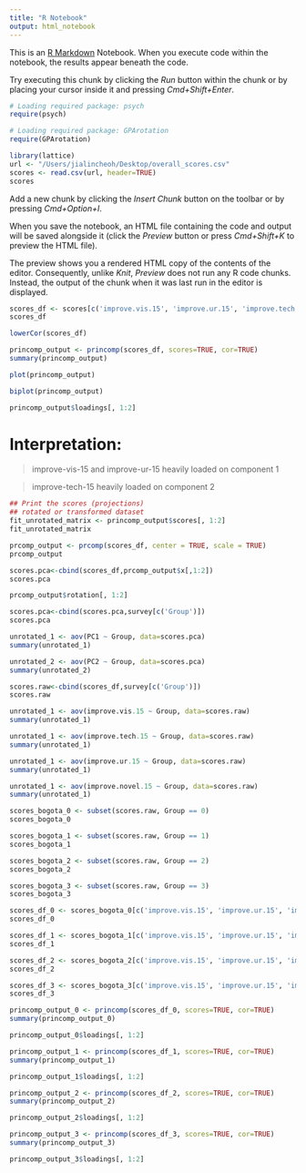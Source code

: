 ```yaml
---
title: "R Notebook"
output: html_notebook
---
```


This is an [R Markdown](http://rmarkdown.rstudio.com) Notebook. When you execute code within the notebook, the results appear beneath the code. 

Try executing this chunk by clicking the *Run* button within the chunk or by placing your cursor inside it and pressing *Cmd+Shift+Enter*. 

```r
# Loading required package: psych
require(psych)

# Loading required package: GPArotation
require(GPArotation)

library(lattice)
url <- "/Users/jialincheoh/Desktop/overall_scores.csv"
scores <- read.csv(url, header=TRUE)
scores

```

Add a new chunk by clicking the *Insert Chunk* button on the toolbar or by pressing *Cmd+Option+I*.

When you save the notebook, an HTML file containing the code and output will be saved alongside it (click the *Preview* button or press *Cmd+Shift+K* to preview the HTML file). 

The preview shows you a rendered HTML copy of the contents of the editor. Consequently, unlike *Knit*, *Preview* does not run any R code chunks. Instead, the output of the chunk when it was last run in the editor is displayed.

```r
scores_df <- scores[c('improve.vis.15', 'improve.ur.15', 'improve.tech.15', 'improve.novel.15')]
scores_df
```
```r
lowerCor(scores_df)
```


```r
princomp_output <- princomp(scores_df, scores=TRUE, cor=TRUE)
summary(princomp_output)
```

```r
plot(princomp_output)
```

```r
biplot(princomp_output)
```

```r
princomp_output$loadings[, 1:2]
```

# Interpretation: 

> improve-vis-15 and improve-ur-15 heavily loaded on component 1 

> improve-tech-15 heavily loaded on component 2

```r
## Print the scores (projections)
## rotated or transformed dataset
fit_unrotated_matrix <- princomp_output$scores[, 1:2]
fit_unrotated_matrix
```

```r
prcomp_output <- prcomp(scores_df, center = TRUE, scale = TRUE)
prcomp_output
```

```r
scores.pca<-cbind(scores_df,prcomp_output$x[,1:2])
scores.pca
```
```r
prcomp_output$rotation[, 1:2]
```

```r
scores.pca<-cbind(scores.pca,survey[c('Group')])
scores.pca
```
```r
unrotated_1 <- aov(PC1 ~ Group, data=scores.pca)
summary(unrotated_1)
```


```r
unrotated_2 <- aov(PC2 ~ Group, data=scores.pca)
summary(unrotated_2)
```

```r
scores.raw<-cbind(scores_df,survey[c('Group')])
scores.raw
```
```r
unrotated_1 <- aov(improve.vis.15 ~ Group, data=scores.raw)
summary(unrotated_1)
```

```r
unrotated_1 <- aov(improve.tech.15 ~ Group, data=scores.raw)
summary(unrotated_1)
```

```r
unrotated_1 <- aov(improve.ur.15 ~ Group, data=scores.raw)
summary(unrotated_1)
```

```r
unrotated_1 <- aov(improve.novel.15 ~ Group, data=scores.raw)
summary(unrotated_1)
```

```r
scores_bogota_0 <- subset(scores.raw, Group == 0)
scores_bogota_0
```
```r
scores_bogota_1 <- subset(scores.raw, Group == 1)
scores_bogota_1
```

```r
scores_bogota_2 <- subset(scores.raw, Group == 2)
scores_bogota_2
```

```r
scores_bogota_3 <- subset(scores.raw, Group == 3)
scores_bogota_3
```
```r
scores_df_0 <- scores_bogota_0[c('improve.vis.15', 'improve.ur.15', 'improve.tech.15', 'improve.novel.15')]
scores_df_0
```
```r
scores_df_1 <- scores_bogota_1[c('improve.vis.15', 'improve.ur.15', 'improve.tech.15', 'improve.novel.15')]
scores_df_1
```
```r
scores_df_2 <- scores_bogota_2[c('improve.vis.15', 'improve.ur.15', 'improve.tech.15', 'improve.novel.15')]
scores_df_2
```
```r
scores_df_3 <- scores_bogota_3[c('improve.vis.15', 'improve.ur.15', 'improve.tech.15', 'improve.novel.15')]
scores_df_3
```
```r
princomp_output_0 <- princomp(scores_df_0, scores=TRUE, cor=TRUE)
summary(princomp_output_0)
```

```r
princomp_output_0$loadings[, 1:2]
```

```r
princomp_output_1 <- princomp(scores_df_1, scores=TRUE, cor=TRUE)
summary(princomp_output_1)
```

```r
princomp_output_1$loadings[, 1:2]
```

```r
princomp_output_2 <- princomp(scores_df_2, scores=TRUE, cor=TRUE)
summary(princomp_output_2)
```

```r
princomp_output_2$loadings[, 1:2]
```

```r
princomp_output_3 <- princomp(scores_df_3, scores=TRUE, cor=TRUE)
summary(princomp_output_3)
```

```r
princomp_output_3$loadings[, 1:2]
```

